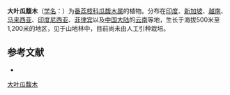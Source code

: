 {{Speciesbox
| name = 大叶瓜馥木
| status = 
| status_system = 
| image =
| genus = Fissistigma
| species = latifolium
| authority = (Dun.) Merr.
}}

'''大叶瓜馥木'''（[[学名|学名]]：{{lang|la|''Fissistigma latifolium''}}）为[[番荔枝科|番荔枝科]][[瓜馥木属|瓜馥木属]]的植物。分布在[[印度|印度]]、[[新加坡|新加坡]]、[[越南|越南]]、[[马来西亚|马来西亚]]、[[印度尼西亚|印度尼西亚]]、[[菲律宾|菲律宾]]以及[[中国大陆|中国大陆]]的[[云南|云南]]等地，生长于海拔500米至1,200米的地区，见于山地林中，目前尚未由人工引种栽培。

== 参考文献 ==
<div class="references-small">
* {{cite web| url =http://www.bioinfo.cn/db05/KmzwSpecies.php?action=view&id=226| title =大叶瓜馥木| work =《中国高等植物数据库全库》| publisher =中国科学院微生物研究所| author =昆明植物研究所| accessdate =2009-02-21| deadurl =yes| archiveurl =https://web.archive.org/web/20160305095325/http://www.bioinfo.cn/db05/KmzwSpecies.php?action=view&id=226| archivedate =2016-03-05}}
</div>
{{Taxonbar|from=Q10934009}}

[[Category:瓜馥木属|大叶瓜馥木]]


{{植物小作品}}
